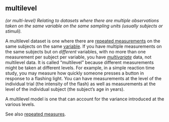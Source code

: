 ## multilevel

<dfn>(or *multi-level*) Relating to datasets where there are multiple observations taken on the same variable on the same sampling units (usually subjects or stimuli).</dfn>

A multilevel dataset is one where there are [repeated measurements](#repeated-measures) on the same subjects on the same [variable](#variable). If you have multiple measurements on the same subjects but on *different* variables, with no more than one measurement per subject per variable, you have *[multivariate](#multivariate)* data, not multilevel data. It is called "multilevel" because different measurements might be taken at different levels. For example, in a simple reaction time study, you may measure how quickly someone presses a button in response to a flashing light. You can have measurements at the level of the individual trial (the intensity of the flash) as well as measurements at the level of the individual subject (the subject's age in years).

A multilevel model is one that can account for the variance introduced at the various levels.

See also [repeated measures](#repeated-measures).
